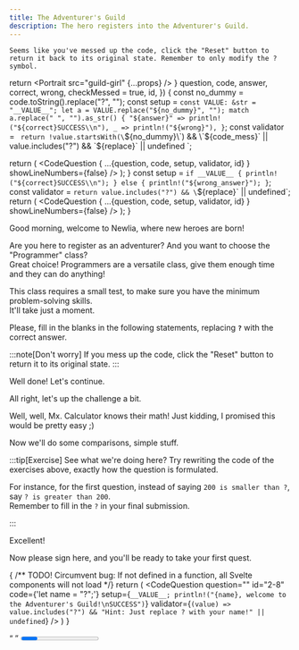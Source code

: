```yaml
---
title: The Adventurer's Guild
description: The hero registers into the Adventurer's Guild.
---
```



`Seems like you've messed up the code, click the "Reset" button to return it back to its original state.
Remember to only modify the ? symbol.`

  return <Portrait 
    src="guild-girl" 
    {...props} 
  />
}
  question,
  code,
  answer,
  correct,
  wrong,
  checkMessed = true,
  id,
}) {
  const no_dummy = code.toString().replace("?", "");
  const setup = `
    const VALUE: &str = "__VALUE__";
    let a = VALUE.replace("${no_dummy}", "");
    match a.replace(" ", "").as_str() {
        "${answer}" => println!("${correct}SUCCESS\\n"),
        _ => println!("${wrong}"),
    }
  `;
  const validator = `
      return !value.startsWith(\`${no_dummy}\`) && \`${code_mess}\`
      || value.includes("?") && \`${replace}\`
      || undefined
  `;
  
  return (
    <CodeQuestion { ...{question, code, setup, validator, id} } showLineNumbers={false} />
  );
}
  const setup = `if __VALUE__ { println!("${correct}SUCCESS\\n"); } else { println!("${wrong_answer}"); }`;
  const validator = `return value.includes("?") && \`${replace}\` || undefined`;
  return (
    <CodeQuestion { ...{question, code, setup, validator, id} } showLineNumbers={false} />
  );
}

<Portrait src="guild-girl" >
Good morning, welcome to Newlia, where new heroes are born!

Are you here to register as an adventurer? And you want to choose the "Programmer" class?  
Great choice! Programmers are a versatile class, give them enough time and they can do anything!

This class requires a small test, to make sure you have the minimum problem-solving skills.  
It'll take just a moment.

Please, fill in the blanks in the following statements, replacing **`?`** with the correct answer.
</Portrait>

:::note[Don't worry]
If you mess up the code, click the "Reset" button to return it to its original state.
:::

<SimpleQuestion
  question="What's five plus five?"
  code="5 + 5 == ?"
  answer="10"
  correct="5 + 5 == 10, good job!"
  wrong="5 + 5 != {a}, keep trying!"
  id="2-1"
/>

<Checkpoint client:only id="2-1">
  <Guild>
  Well done! Let's continue.
  </Guild>
  
  <SimpleQuestion
    question="What's negative one minus one?"
    code="-1 - 1 == ?"
    answer="-2"
    correct="That's right, -2! I see you aren't fooled easily."
    wrong="-1 - 1 != {a}, keep trying!"
    id="2-2"
  />
</Checkpoint>

<Checkpoint client:only id="2-2">
  <Guild>
  All right, let's up the challenge a bit.
  </Guild>

  <SimpleQuestion
    question="What's the number that multiplied by two equals sixteen divided by four?"
    code="16 / 4 == 2 * ?"
    answer="2"
    correct="Perfect! Now you know how to make the computer do basic calculations for you, well done!"
    wrong="16 / 4 != 2 * {a}, keep trying!"
    id="2-3"
  />
</Checkpoint>

<Checkpoint client:only id="2-3">
  <Guild>
  Well, well, Mx. Calculator knows their math!  
  Just kidding, I promised this would be pretty easy ;)
  
  Now we'll do some comparisons, simple stuff.
  </Guild>

  <FreeQuestion
    question="Write any number greater than 200."
    code="200 < ?"
    correct="Correct!"
    id="2-4"
  />
</Checkpoint>

<Checkpoint client:only id="2-4">
  <FreeQuestion
    question="Okay... Now a number smaller than 200."
    code="200 > ?"
    correct="Perfect!"
    id="2-5"
  />
</Checkpoint>

<Checkpoint client:only id="2-5">
  <FreeQuestion
    question="Now one that's smaller or equal than 0."
    code="0 >= ?"
    correct="Good answer!"
    id="2-6"
  />
</Checkpoint>

<Checkpoint client:only id="2-6">
  <FreeQuestion
    question="And finally one that's greater or equal than 0."
    code="0 <= ?"
    correct="Fantastic!"
    id="2-7"
  />
</Checkpoint>

<Checkpoint client:only id="2-7">
  :::tip[Exercise]
  See what we're doing here?  
  Try rewriting the code of the exercises above, exactly how the question is formulated.
  
  For instance, for the first question, instead of saying `200 is smaller than ?`, say `? is greater than 200`.  
  Remember to fill in the `?` in your final submission.
  
  <FreeQuestion
    question="Write any number greater than 200."
    correct="Correct!"
  />

  <FreeQuestion
    question="Okay... Now a number smaller than 200."
    correct="Perfect!"
  />
  
  <FreeQuestion
    question="Now one that's smaller or equal than 0."
    correct="Good answer!"
  />
  
  <FreeQuestion
    question="And finally one that's greater or equal than 0."
    correct="Fantastic!"
  />
  :::
  
  <Guild>
  Excellent!  
    
  Now please sign here, and you'll be ready to take your first quest.
  </Guild>

</Checkpoint>

{ /** TODO! Circumvent bug: If not defined in a function, all Svelte components will not load */}
  return (
    <CodeQuestion
      question=""
      id="2-8"
      code={'let name = "?";'}
      setup={`__VALUE__; println!("{name}, welcome to the Adventurer's Guild!\nSUCCESS")`}
      validator={`(value) => value.includes("?") && "Hint: Just replace ? with your name!" || undefined`}
    />
  )
}

<Checkpoint client:only id="2-7">
  <Q />
</Checkpoint>

<Progress client:visible id="2" total={8} />
